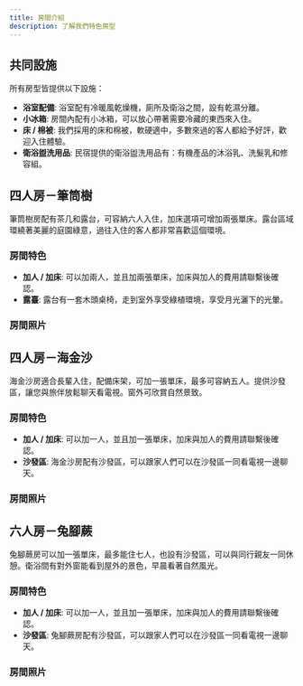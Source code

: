 ```yaml
---
title: 房間介紹
description: 了解我們特色房型
---
```



## 共同設施

所有房型皆提供以下設施：

- **浴室配備**: 浴室配有冷暖風乾燥機，廁所及衛浴之間，設有乾濕分離。
- **小冰箱**: 房間內配有小冰箱，可以放心帶著需要冷藏的東西來入住。
- **床 / 棉被**: 我們採用的床和棉被，軟硬適中，多數來過的客人都給予好評，歡迎入住體驗。
- **衛浴盥洗用品**: 民宿提供的衛浴盥洗用品有：有機產品的沐浴乳、洗髮乳和修容組。

## 四人房－筆筒樹

筆筒樹房配有茶几和露台，可容納六人入住，加床選項可增加兩張單床。露台區域環繞著美麗的庭園綠意，過往入住的客人都非常喜歡這個環境。

### 房間特色

- **加人 / 加床**: 可以加兩人，並且加兩張單床，加床與加人的費用請聯繫後確認。
- **露臺**: 露台有一套木頭桌椅，走到室外享受綠植環境，享受月光灑下的光暈。

### 房間照片

<ImageCarousel images={right} aspectRatio="aspect-[3/2]" />

## 四人房－海金沙

海金沙房適合長輩入住，配備床架，可加一張單床，最多可容納五人。提供沙發區，讓您與旅伴放鬆聊天看電視。窗外可欣賞自然景致。

### 房間特色

- **加人 / 加床**: 可以加一人，並且加一張單床，加床與加人的費用請聯繫後確認。
- **沙發區**: 海金沙房配有沙發區，可以跟家人們可以在沙發區一同看電視一邊聊天。

### 房間照片

<ImageCarousel images={center} aspectRatio="aspect-[3/2]" />

## 六人房－兔腳蕨

兔腳蕨房可以加一張單床，最多能住七人，也設有沙發區，可以與同行親友一同休憩。衛浴間有對外窗能看到屋外的景色，早晨看著自然風光。

### 房間特色

- **加人 / 加床**: 可以加一人，並且加一張單床，加床與加人的費用請聯繫後確認。
- **沙發區**: 兔腳蕨房配有沙發區，可以跟家人們可以在沙發區一同看電視一邊聊天。

### 房間照片

<ImageCarousel images={left} aspectRatio="aspect-[3/2]" />
